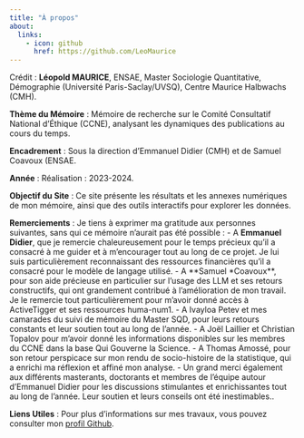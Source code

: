 ```yaml
---
title: "À propos"
about:
  links: 
    - icon: github
      href: https://github.com/LeoMaurice
---
```


Crédit : **Léopold MAURICE**, ENSAE, Master Sociologie Quantitative, Démographie (Université Paris-Saclay/UVSQ), Centre Maurice Halbwachs (CMH).

**Thème du Mémoire** : Mémoire de recherche sur le Comité Consultatif National d'Éthique (CCNE), analysant les dynamiques des publications au cours du temps.

**Encadrement** : Sous la direction d'Emmanuel Didier (CMH) et de Samuel Coavoux (ENSAE.

**Année** : Réalisation : 2023-2024.

**Objectif du Site** : Ce site présente les résultats et les annexes numériques de mon mémoire, ainsi que des outils interactifs pour explorer les données.

**Remerciements** : 
Je tiens à exprimer ma gratitude aux personnes suivantes, sans qui ce mémoire n'aurait pas
été possible :
- A **Emmanuel Didier**, que je remercie chaleureusement pour le temps précieux qu'il a consacré
à me guider et à m'encourager tout au long de ce projet. Je lui suis particulièrement
reconnaissant des ressources financières qu’il a consacré pour le modèle de langage utilisé.
- A **Samuel *Coavoux**, pour son aide précieuse en particulier sur l’usage des LLM et ses retours
constructifs, qui ont grandement contribué à l'amélioration de mon travail. Je le remercie tout
particulièrement pour m’avoir donné accès à ActiveTigger et ses ressources huma-num1.
- A Ivayloa Petev et mes camarades du suivi de mémoire du Master SQD, pour leurs retours
constants et leur soutien tout au long de l'année.
- A Joël Laillier et Christian Topalov pour m’avoir donné les informations disponibles sur les
membres du CCNE dans la base Qui Gouverne la Science.
- A Thomas Amossé, pour son retour perspicace sur mon rendu de socio-histoire de la
statistique, qui a enrichi ma réflexion et affiné mon analyse.
- Un grand merci également aux différents masterants, doctorants et membres de l'équipe
autour d'Emmanuel Didier pour les discussions stimulantes et enrichissantes tout au long de
l'année. Leur soutien et leurs conseils ont été inestimables..

**Liens Utiles** : Pour plus d'informations sur mes travaux, vous pouvez consulter mon [profil Github](https://github.com/LeoMaurice).

